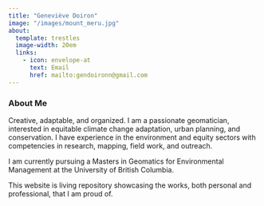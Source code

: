 ```yaml
---
title: "Geneviève Doiron"
image: "/images/mount_meru.jpg"
about:
  template: trestles
  image-width: 20em
  links: 
    - icon: envelope-at
      text: Email
      href: mailto:gendoironn@gmail.com
---
```


### About Me

Creative, adaptable, and organized. I am a passionate geomatician, interested in equitable climate change adaptation, urban planning, and conservation. I have experience in the environment and equity sectors with competencies in research, mapping, field work, and outreach.

I am currently pursuing a Masters in Geomatics for Environmental Management at the University of British Columbia.

This website is living repository showcasing the works, both personal and professional, that I am proud of.
